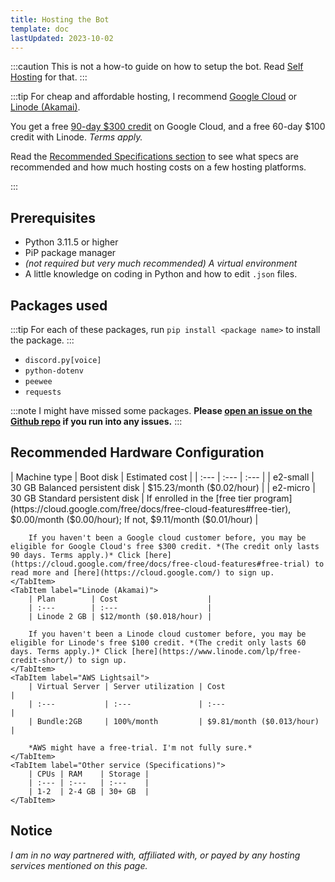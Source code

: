 ```yaml
---
title: Hosting the Bot
template: doc
lastUpdated: 2023-10-02
---
```



:::caution
This is not a how-to guide on how to setup the bot. Read [Self Hosting](../self-host) for that.
:::

:::tip
For cheap and affordable hosting, I recommend [Google Cloud](https://cloud.google.com/free) or [Linode (Akamai)](https://www.linode.com/lp/free-credit-short/).

You get a free [90-day $300 credit](https://cloud.google.com/free/docs/free-cloud-features#free-trial) on Google Cloud, and a free 60-day $100 credit with Linode. *Terms apply.*

Read the [Recommended Specifications section](#recommended-specifications) to see what specs are recommended and how much hosting costs on a few hosting platforms.

:::

## Prerequisites

- Python 3.11.5 or higher
- PiP package manager
- *(not required but very much recommended) A virtual environment*
- A little knowledge on coding in Python and how to edit `.json` files.

## Packages used

:::tip
For each of these packages, run `pip install <package name>` to install the package.
:::

- `discord.py[voice]`
- `python-dotenv`
- `peewee`
- `requests`

:::note
I might have missed some packages. **Please [open an issue on the Github repo](https://github.com/valbuilds/niabot/issues/new) if you run into any issues.**
:::

## Recommended Hardware Configuration

<Tabs>
    <TabItem label="Google Cloud">
        | Machine type | Boot disk                      | Estimated cost                                                                                                                                                       |
        | :---         | :---                           | :---                                                                                                                                                                 |
        | e2-small     | 30 GB Balanced persistent disk | $15.23/month ($0.02/hour)                                                                                                                                            |
        | e2-micro     | 30 GB Standard persistent disk | If enrolled in the [free tier program](https://cloud.google.com/free/docs/free-cloud-features#free-tier), $0.00/month ($0.00/hour); If not, $9.11/month ($0.01/hour) |

        If you haven't been a Google cloud customer before, you may be eligible for Google Cloud's free $300 credit. *(The credit only lasts 90 days. Terms apply.)* Click [here](https://cloud.google.com/free/docs/free-cloud-features#free-trial) to read more and [here](https://cloud.google.com/) to sign up.
    </TabItem>
    <TabItem label="Linode (Akamai)">
        | Plan        | Cost                    |
        | :---        | :---                    |
        | Linode 2 GB | $12/month ($0.018/hour) |

        If you haven't been a Linode cloud customer before, you may be eligible for Linode's free $100 credit. *(The credit only lasts 60 days. Terms apply.)* Click [here](https://www.linode.com/lp/free-credit-short/) to sign up.
    </TabItem>
    <TabItem label="AWS Lightsail">
        | Virtual Server | Server utilization | Cost                      |
        | :---           | :---               | :---                      |
        | Bundle:2GB     | 100%/month         | $9.81/month ($0.013/hour) |

        *AWS might have a free-trial. I'm not fully sure.*
    </TabItem>
    <TabItem label="Other service (Specifications)">
        | CPUs | RAM    | Storage |
        | :--- | :---   | :---    |
        | 1-2  | 2-4 GB | 30+ GB  |
    </TabItem>
</Tabs>

## Notice

*I am in no way partnered with, affiliated with, or payed by any hosting services mentioned on this page.*